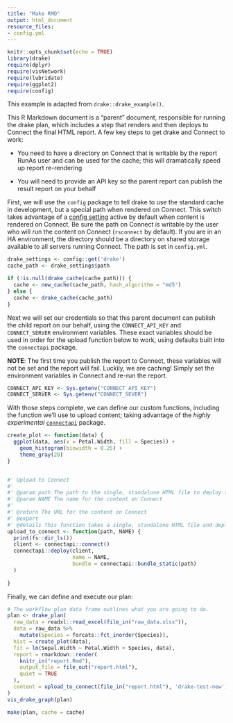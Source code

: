 ```yaml
---
title: "Make RMD"
output: html_document
resource_files:
- config.yml
---
```


```r
knitr::opts_chunk$set(echo = TRUE)
library(drake)
require(dplyr)
require(visNetwork)
require(lubridate)
require(ggplot2)
require(config)
```


This example is adapted from `drake::drake_example()`. 

This R Markdown document is a "parent" document, responsible for running the
drake plan, which includes a step that renders and then deploys to Connect the
final HTML report. A few key steps to get drake and Connect to work:

- You need to have a directory on Connect that is writable by the report RunAs user and can be used for the cache; this will dramatically speed up report re-rendering  

- You will need to provide an API key so the parent report can publish the result report on your behalf

First, we will use the `config` package to tell drake to use the standard cache
in development, but a special path when rendered on Connect. This switch takes
advantage of a [config
setting](https://docs.rstudio.com/connect/admin/process-management/#using-the-config-package)
active by default when content is rendered on Connect. Be sure the path on
Connect is writable by the user who will run the content on Connect (`rsconnect`
by default). If you are in an HA environment, the directory should be a
directory on shared storage available to all servers running Connect. The path is set in `config.yml`. 

```r
drake_settings <- config::get('drake')
cache_path <- drake_settings$path

if (!is.null(drake_cache(cache_path))) {
  cache <- new_cache(cache_path, hash_algorithm = "md5")
} else {
  cache <- drake_cache(cache_path)
}
```

Next we will set our credentials so that this parent document can publish the child report on our behalf, using the `CONNECT_API_KEY` and `CONNECT_SERVER` environment variables. These exact variables should be used in order for the upload function below to work, using defaults built into the `connectapi` package.

**NOTE**: The first time you publish the report to Connect, these variables will not be set and the report will fail. Luckily, we are caching! Simply set the environment variables in Connect and re-run the report.

```r
CONNECT_API_KEY <- Sys.getenv("CONNECT_API_KEY")
CONNECT_SERVER <- Sys.getenv("CONNECT_SEVER")
```

With those steps complete, we can define our custom functions, including the function we'll use to upload content; taking advantage of the *highly experimental* [`connectapi`](https://github.com/rstudio/connect) package.

```r
create_plot <- function(data) {
  ggplot(data, aes(x = Petal.Width, fill = Species)) +
    geom_histogram(binwidth = 0.25) +
    theme_gray(20)
}


#' Upload to Connect
#'
#' @param path The path to the single, standalone HTML file to deploy to Connect
#' @param NAME The name for the content on Connect 
#'
#' @return The URL for the content on Connect
#' @export
#' @details This function takes a single, standalone HTML file and deploys to Connect, assuming the CONNECT_SERVER and CONNECT_API_KEY environment variables are set. The NAME argument controls the behavior; a new name will create a new endpoint on Connect, but re-using the same name will attempt to find and update the existing content.
upload_to_connect <- function(path, NAME) {
  print(fs::dir_ls())
  client <- connectapi::connect()
  connectapi::deploy(client, 
                     name = NAME, 
                     bundle = connectapi::bundle_static(path)
  )
  
}
```

Finally, we can define and execute our plan:

```r
# The workflow plan data frame outlines what you are going to do.
plan <- drake_plan(
  raw_data = readxl::read_excel(file_in("raw_data.xlsx")),
  data = raw_data %>%
    mutate(Species = forcats::fct_inorder(Species)),
  hist = create_plot(data),
  fit = lm(Sepal.Width ~ Petal.Width + Species, data),
  report = rmarkdown::render(
    knitr_in("report.Rmd"),
    output_file = file_out("report.html"),
    quiet = TRUE
  ),
  content = upload_to_connect(file_in("report.html"), 'drake-test-new')
)
vis_drake_graph(plan)
```

```r
make(plan, cache = cache)
```